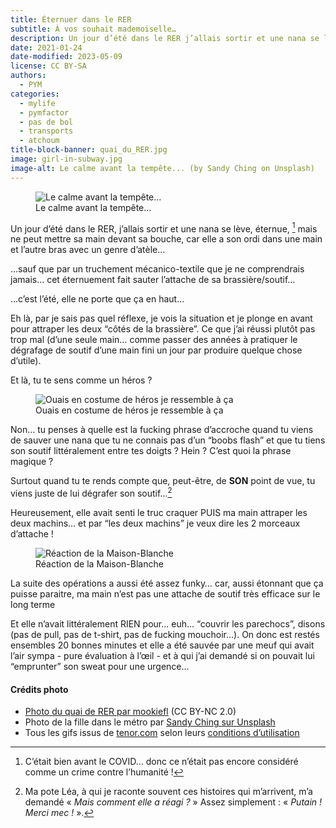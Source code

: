 ```yaml
---
title: Éternuer dans le RER
subtitle: À vos souhait mademoiselle…
description: Un jour d’été dans le RER j’allais sortir et une nana se lève, éternue [^covid] mais ne peut mettre sa main devant sa bouche, car elle a son ordi dans une main et l’autre bras avec un genre d’atèle…
date: 2021-01-24
date-modified: 2023-05-09
license: CC BY-SA
authors:
  - PYM
categories:
  - mylife
  - pymfactor
  - pas de bol
  - transports
  - atchoum
title-block-banner: quai_du_RER.jpg
image: girl-in-subway.jpg
image-alt: Le calme avant la tempête... (by Sandy Ching on Unsplash)
---
```


![Le calme avant la tempête... ](girl-in-subway.jpg)

Un jour d’été dans le RER, j’allais sortir et une nana se lève, éternue, [^covid1] mais ne peut mettre sa main devant sa bouche, car elle a son ordi dans une main et l’autre bras avec un genre d’atèle…

[^covid1]: C’était bien avant le COVID… donc ce n’était pas encore considéré comme un crime contre l'humanité !

…sauf que par un truchement mécanico-textile que je ne comprendrais jamais… cet éternuement fait sauter l’attache de sa brassière/soutif…

…c’est l’été, elle ne porte que ça en haut…

Eh là, par je sais pas quel réflexe, je vois la situation et je plonge en avant pour attraper les deux “côtés de la brassière”. Ce que j’ai réussi plutôt pas trop mal (d’une seule main… comme passer des années à pratiquer le dégrafage de soutif d’une main fini un jour par produire quelque chose d’utile).

Et là, tu te sens comme un héros ?

![Ouais en costume de héros je ressemble à ça](supergirl.gif)

Non… tu penses à quelle est la fucking phrase d’accroche quand tu viens de sauver une nana que tu ne connais pas d’un “boobs flash” et que tu tiens son soutif littéralement entre tes doigts ? Hein ? C’est quoi la phrase magique ?

Surtout quand tu te rends compte que, peut-être, de **SON** point de vue, tu viens juste de lui dégrafer son soutif…[^lea]

[^lea]: Ma pote Léa, à qui je raconte souvent ces histoires qui m’arrivent, m’a demandé « _Mais comment elle a réagi ?_ » Assez simplement : « _Putain ! Merci mec !_ ».

Heureusement, elle avait senti le truc craquer PUIS ma main attraper les deux machins… et par "les deux machins" je veux dire les 2 morceaux d’attache !

![Réaction de la Maison-Blanche](obama-that-was-close.gif)

La suite des opérations a aussi été assez funky… car, aussi étonnant que ça puisse paraitre, ma main n’est pas une attache de soutif très efficace sur le long terme

Et elle n’avait littéralement RIEN pour… euh… "couvrir les parechocs", disons (pas de pull, pas de t-shirt, pas de fucking mouchoir…). On donc est restés ensembles 20 bonnes minutes et elle a été sauvée par une meuf qui avait l’air sympa - pure évaluation à l’œil - et à qui j’ai demandé si on pouvait lui “emprunter” son sweat pour une urgence…

#### Crédits photo {.appendix}

- [Photo du quai de RER par mookiefl](https://www.flickr.com/photos/lops/3205664388/) (CC BY-NC 2.0)
- Photo de la fille dans le métro par [Sandy Ching sur Unsplash](https://unsplash.com/fr/@sandyching)
- Tous les gifs issus de [tenor.com](https://tenor.com) selon leurs [conditions d'utilisation](https://tenor.com/fr/legal-terms)
